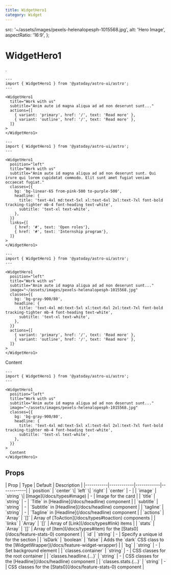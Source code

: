 ```yaml
---
title: WidgetHero1
category: Widget
---
```



  src: '~/assets/images/pexels-helenalopesph-1015568.jpg',
  alt: 'Hero Image',
  aspectRatio: '16:9',
};

# WidgetHero1

<SourceLink name="WidgetHero1" />

.

<Demo title="">
  <WidgetHero1
    title="Work with us"
    subtitle="Anim aute id magna aliqua ad ad non deserunt sunt. Qui irure qui lorem cupidatat commodo. Elit sunt amet fugiat veniam occaecat fugiat."
    actions={[
      { variant: 'primary', href: '/', text: 'Read more' },
      { variant: 'outline', href: '/', text: 'Read more' },
    ]}
  >
  </WidgetHero1>
</Demo>

```astro
---
import { WidgetHero1 } from '@yatoday/astro-ui/astro';
---

<WidgetHero1
  title="Work with us"
  subtitle="Anim aute id magna aliqua ad ad non deserunt sunt..."
  actions={[
    { variant: 'primary', href: '/', text: 'Read more' },
    { variant: 'outline', href: '/', text: 'Read more' },
  ]}
>
</WidgetHero1>
```

<Demo title="">
  <WidgetHero1
    position="left"
    title="Work with us"
    subtitle="Anim aute id magna aliqua ad ad non deserunt sunt. Qui irure qui lorem cupidatat commodo. Elit sunt amet fugiat veniam occaecat fugiat."
    classes={{
      bg: 'bg-linear-65 from-pink-500 to-purple-500',
      headline: {
        title: 'text-4xl md:text-5xl xl:text-6xl 2xl:text-7xl font-bold tracking-tighter mb-4 font-heading text-white',
        subtitle: 'text-xl text-white',
      },
    }}
    links={[
      { href: '#', text: 'Open roles'},
      { href: '#', text: 'Internship program'},
    ]}
  >
  </WidgetHero1>
</Demo>

```astro
---
import { WidgetHero1 } from '@yatoday/astro-ui/astro';
---

<WidgetHero1
  position="left"
  title="Work with us"
  subtitle="Anim aute id magna aliqua ad ad non deserunt sunt. Qui irure qui lorem cupidatat commodo. Elit sunt amet fugiat veniam occaecat fugiat."
  classes={{
    bg: 'bg-linear-65 from-pink-500 to-purple-500',
    headline: {
      title: 'text-4xl md:text-5xl xl:text-6xl 2xl:text-7xl font-bold tracking-tighter mb-4 font-heading text-white',
      subtitle: 'text-xl text-white',
    },
  }}
  links={[
    { href: '#', text: 'Open roles'},
    { href: '#', text: 'Internship program'},
  ]}
>
</WidgetHero1>
```

<Demo title="">
  <WidgetHero1
    position="left"
    title="Work with us"
    subtitle="Anim aute id magna aliqua ad ad non deserunt sunt..."
    image="~/assets/images/pexels-helenalopesph-1015568.jpg"
    classes={{
      bg: 'bg-gray-900/80',
      headline: {
        title: 'text-4xl md:text-5xl xl:text-6xl 2xl:text-7xl font-bold tracking-tighter mb-4 font-heading text-white',
        subtitle: 'text-xl text-white',
      },
    }}
    actions={[
      { variant: 'primary', href: '/', text: 'Read more' },
      { variant: 'outline', href: '/', text: 'Read more' },
    ]}
  >
  </WidgetHero1>
</Demo>

```astro
---
import { WidgetHero1 } from '@yatoday/astro-ui/astro';
---

<WidgetHero1
  position="left"
  title="Work with us"
  subtitle="Anim aute id magna aliqua ad ad non deserunt sunt..."
  image="~/assets/images/pexels-helenalopesph-1015568.jpg"
  classes={{
    bg: 'bg-gray-900/80',
    headline: {
      title: 'text-4xl md:text-5xl xl:text-6xl 2xl:text-7xl font-bold tracking-tighter mb-4 font-heading text-white',
      subtitle: 'text-xl text-white',
    },
  }}
  actions={[
    { variant: 'primary', href: '/', text: 'Read more' },
    { variant: 'outline', href: '/', text: 'Read more' },
  ]}
>
</WidgetHero1>
```

<Demo title="">
  <WidgetHero1
    position="left"
    title="Work with us"
    subtitle="Anim aute id magna aliqua ad ad non deserunt sunt..."
    image="~/assets/images/pexels-helenalopesph-1015568.jpg"
    classes={{
      bg: 'bg-gray-900/80',
      headline: {
        title: 'text-4xl md:text-5xl xl:text-6xl 2xl:text-7xl font-bold tracking-tighter mb-4 font-heading text-white',
        subtitle: 'text-xl text-white',
      },
    }}
  >
    <div className="bg-stripe text-gray-500 p-6">
      <div className="text-white">Content</div>
    </div>
  </WidgetHero1>
</Demo>

```astro
---
import { WidgetHero1 } from '@yatoday/astro-ui/astro';
---

<WidgetHero1
  position="left"
  title="Work with us"
  subtitle="Anim aute id magna aliqua ad ad non deserunt sunt..."
  image="~/assets/images/pexels-helenalopesph-1015568.jpg"
  classes={{
    bg: 'bg-gray-900/80',
    headline: {
      title: 'text-4xl md:text-5xl xl:text-6xl 2xl:text-7xl font-bold tracking-tighter mb-4 font-heading text-white',
      subtitle: 'text-xl text-white',
    },
  }}
>
  Content
</WidgetHero1>
```

## Props

<div className="overflow-x-auto">
  <div className="min-w-xl">
    | Prop | Type | Default | Description | 
    |-----------|------------|------------|------------|
    | `position` | `center` \| `left` \| `right` | `center` | - |
    | `image` | `string` \| [Image](/docs/types#image) | - | Image for the card |
    | `title` | `string` | - | `Title` in [Headline](/docs/headline) component |
    | `subtitle` | `string` | - | `Subtitle` in [Headline](/docs/headline) component |
    | `tagline` | `string` | - | `Tagline` in [Headline](/docs/headline) component |
    | `actions` | `Array` | `[]` | Array of [ToAction](/docs/types#toaction) components |
    | `links` | `Array` | `[]` | Array of [Link](/docs/types#link) items |
    | `stats` | `Array` | `[]` | Array of [Item](/docs/types#item) for the [Stats0](/docs/feature-stats-0) component |
    | `id` | `string` | - | Specify a unique id for the section |
    | `isDark` | `boolean` | `false` | Adds the `dark` CSS class to the [WidgetWrapper](/docs/feature-widget-wrapper) |
    | `bg` | `string` | - | Set background element |
    | `classes.container` | `string` | - | CSS classes for the root container |
    | `classes.headline.{...}` | `string` | - | CSS classes for the [Headline](/docs/headline) component |
    | `classes.stats.{...}` | `string` | - | CSS classes for the [Stats0](/docs/feature-stats-0) component |
  </div>
</div>
